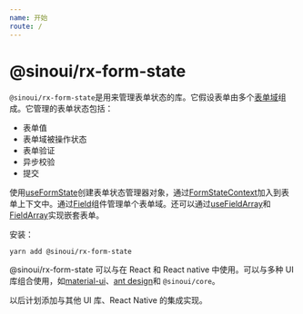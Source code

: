 ```yaml
---
name: 开始
route: /
---
```


# @sinoui/rx-form-state

`@sinoui/rx-form-state`是用来管理表单状态的库。它假设表单由多个[表单域](api-field-component)组成。它管理的表单状态包括：

- 表单值
- 表单域被操作状态
- 表单验证
- 异步校验
- 提交

使用[useFormState](api-use-form-state)创建表单状态管理器对象，通过[FormStateContext](api-form-state-context)加入到表单上下文中。通过[Field](api-field-component)组件管理单个表单域。还可以通过[useFieldArray](api-use-field-array)和[FieldArray](api-field-array-component)实现嵌套表单。

安装：

```shell
yarn add @sinoui/rx-form-state
```

@sinoui/rx-form-state 可以与在 React 和 React native 中使用。可以与多种 UI 库组合使用，如[material-ui](https://material-ui.com/)、[ant design](https://ant.design/index-cn)和 `@sinoui/core`。

以后计划添加与其他 UI 库、React Native 的集成实现。

